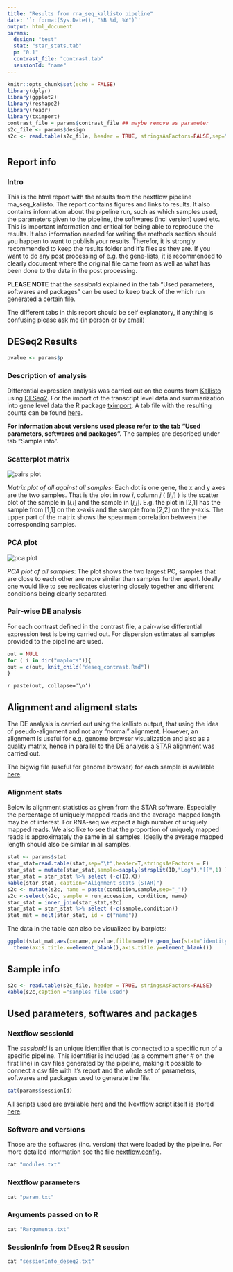 ```yaml
---
title: "Results from rna_seq_kallisto pipeline"
date: '`r format(Sys.Date(), "%B %d, %Y")`'
output: html_document
params:
  design: "test"
  stat: "star_stats.tab"
  p: "0.1"
  contrast_file: "contrast.tab"
  sessionId: "name"
---
```


```r
knitr::opts_chunk$set(echo = FALSE)
library(dplyr)
library(ggplot2)
library(reshape2)
library(readr)
library(tximport)
contrast_file = params$contrast_file ## maybe remove as parameter
s2c_file <- params$design
s2c <- read.table(s2c_file, header = TRUE, stringsAsFactors=FALSE,sep=",")
```

# {.tabset}

## Report info

### Intro

This is the html report with the results from the nextflow pipeline rna_seq_kallisto. The report contains figures and links to results. It also contains information about the pipeline run, such as which samples used, the parameters given to the pipeline, the softwares (incl version) used etc. This is important information and critical for being able to reproduce the results. It also information needed for writing the methods section should you happen to want to publish your results. Therefor, it is strongly recommended to keep the results folder and it's files as they are. If you want to do any post processing of e.g. the gene-lists, it is recommended to clearly document where the original file came from as well as what has been done to the data in the post processing.    

**PLEASE NOTE** that the *sessionId* explained in the tab "Used parameters, softwares and packages" can be used to keep track of the which run generated a certain file.

The different tabs in this report should be self explanatory, if anything is confusing please ask me (in person or by [email](mailto:elin.axelsson@gmi.oeaw.ac.at))
 

## DESeq2 Results

```r
pvalue <- params$p
```


### Description of analysis
Differential expression analysis was carried out on the counts from [Kallisto](https://pachterlab.github.io/kallisto/about) using [DESeq2](https://bioconductor.org/packages/release/bioc/vignettes/DESeq2/inst/doc/DESeq2.html). For the import of the transcript level data and summarization into gene level data the R package [tximport](https://bioconductor.org/packages/release/bioc/vignettes/tximport/inst/doc/tximport.html). A tab file with the resulting counts can be found [here](../kallisto_data/kallisto_counts.tab).

**For information about versions used please refer to the tab "Used parameters, softwares and packages".**  The samples are described under tab "Sample info".

### Scatterplot matrix
<img src="pairs.png" alt="pairs plot">

*Matrix plot of all against all samples:* Each dot is one gene, the x and y axes are the two samples. That is the plot in row *i*, column *j* ( [*i,j*] ) is the scatter plot of the sample in [*i,i*] and the sample in [*j,j*].  E.g. the plot in [2,1] has the sample from [1,1] on the x-axis and the sample from [2,2] on the y-axis. The upper part of the matrix shows the spearman correlation between the corresponding samples.



### PCA plot
<img src="pca.png" alt="pca plot">

*PCA plot of all samples*: The plot shows the two largest PC, samples that are close to each other are more similar than samples further apart. Ideally one would like to see replicates clustering closely together and different conditions being clearly separated.


### Pair-wise DE analysis

For each contrast defined in the contrast file, a pair-wise differential expression test is being carried out. For dispersion estimates all samples provided to the pipeline are used.

```r
out = NULL
for ( i in dir("maplots")){
out = c(out, knit_child("deseq_contrast.Rmd"))
}
```

`r paste(out, collapse='\n')`


## Alignment and aligment stats


The DE analysis is carried out using the kallisto output, that using the idea of pseudo-alignment and not any "normal" alignment. However, an alignment is useful for e.g. genome browser visualization and also as a quality matrix, hence in parallel to the DE analysis a [STAR](https://academic.oup.com/bioinformatics/article/29/1/15/272537) alignment was carried out.

The bigwig file (useful for genome browser) for each sample is available [here](../bam_bw/).

### Alignment stats

Below is alignment statistics as given from the STAR software. Especially the percentage of uniquely mapped reads and the average mapped length may be of interest. For RNA-seq we expect a high number of uniquely mapped reads. We also like to see that the proportion of uniquely mapped reads is approximately the same in all samples. Ideally the average mapped length should also be similar in all samples.

```r
stat <- params$stat
star_stat=read.table(stat,sep="\t",header=T,stringsAsFactors = F)
star_stat = mutate(star_stat,sample=sapply(strsplit(ID,"Log"),"[[",1) )
star_stat = star_stat %>% select (-c(ID,X))
kable(star_stat, caption="Alignment stats (STAR)")
s2c <- mutate(s2c, name = paste(condition,sample,sep="_"))
s2c <-select(s2c, sample = run_accession, condition, name)
star_stat = inner_join(star_stat,s2c)
star_stat = star_stat %>% select (-c(sample,condition))
stat_mat = melt(star_stat, id = c("name"))
```

The data in the table can also be visualized by barplots:

```r
ggplot(stat_mat,aes(x=name,y=value,fill=name))+ geom_bar(stat="identity")+facet_wrap(~variable,scales = "free")+ guides(fill=FALSE)+
  theme(axis.title.x=element_blank(),axis.title.y=element_blank())

```



## Sample info {#s_info}

```r
s2c <- read.table(s2c_file, header = TRUE, stringsAsFactors=FALSE)
kable(s2c,caption ="samples file used")
```



## Used parameters, softwares and packages

### Nextflow sessionId
The *sessionId* is an unique identifier that is connected to a specific run of a specific pipeline. This identifier is included (as a comment after # on the first line) in csv files generated by the pipeline,  making it possible to connect a csv file with it's report and the whole set of parameters, softwares and packages used to generate the file.

```r
cat(params$sessionId)
```
All scripts used are available [here](../used_script/) and the Nextflow script itself is stored [here](../nextflow/rna_seq1.nf).


### Software and versions
Those are the softwares (inc. version) that were loaded by the pipeline. For more detailed information see the file [nextflow.config](../nextflow/nextflow.config). 

```r
cat "modules.txt"
```


### Nextflow parameters
```r
cat "param.txt"
```

### Arguments passed on to R
```r
cat "Rarguments.txt"
```

### SessionInfo from DEseq2 R session
```r
cat "sessionInfo_deseq2.txt"
```





